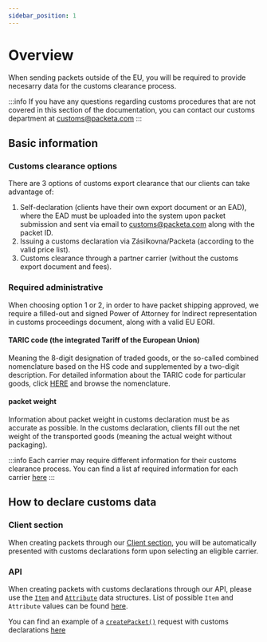 ```yaml
---
sidebar_position: 1
---
```


# Overview

When sending packets outside of the EU, you will be required to provide necesarry data for the customs clearance process.

:::info
If you have any questions regarding customs procedures that are not covered in this section of the documentation, you can contact our customs department at customs@packeta.com 
:::

## Basic information

### Customs clearance options

There are 3 options of customs export clearance that our clients can take advantage of:
1. Self-declaration (clients have their own export document or an EAD), where the EAD must be
uploaded into the system upon packet submission and sent via email to customs@packeta.com
along with the packet ID.
2. Issuing a customs declaration via Zásilkovna/Packeta (according to the valid price list).
3. Customs clearance through a partner carrier (without the customs export document and fees).

### Required administrative
When choosing option 1 or 2, in order to have packet shipping approved, we require a filled-out and signed Power
of Attorney for Indirect representation in customs proceedings document, along with a valid EU EORI.

#### TARIC code (the integrated Tariff of the European Union)
Meaning the 8-digit designation of traded goods, or the so-called combined nomenclature based on the HS code
and supplemented by a two-digit description. For detailed information about the TARIC code for particular goods,
click [HERE](https://ec.europa.eu/taxation_customs/dds2/taric/taric_consultation.jsp?Lang=en) and browse the nomenclature.


#### packet weight
Information about packet weight in customs declaration must be as accurate as possible. In the customs declaration, clients fill out the net weight of the transported goods (meaning the actual weight without packaging).

:::info
Each carrier may require different information for their customs clearance process. You can find a list af required information for each carrier [here](https://client.packeta.com/assets/documentation/Customs-documentation-en.pdf)
:::

## How to declare customs data

### Client section

When creating packets through our [Client section](https://client.packeta.com/), you will be automatically presented with customs declarations form upon selecting an eligible carrier.

### API

When creating packets with customs declarations through our API, please use the [`Item`](../../api-reference/data-structures-reference.mdx#item) and [`Attribute`](../../api-reference/data-structures-reference.mdx#attribute) data structures.
List of possible `Item` and `Attribute` values can be found [here](./items-and-attributes-reference.mdx).

You can find an example of a [`createPacket()`](../../api-reference/api-methods-reference.mdx#createpacket) request with customs declarations [here](../address-delivery#address-delivery-with-customs-data)